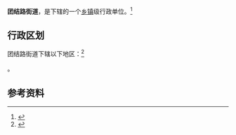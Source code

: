{{中国乡级行政区|65/40/03/001/000}}

'''团结路街道'''，是{{PRC admin/fullname|65/40/03/001/000|3}}下辖的一个[[乡镇|乡镇]]级行政单位。<ref>{{PRC admin/ref sgc|{{PRC admin/parent|65/40/03/001/000}}}}</ref>

== 行政区划 ==

团结路街道下辖以下地区：<ref>{{PRC admin/ref sgc|65/40/03/001/000}}</ref>

{{PRC admin/children|65/40/03/001/000}}。

== 参考资料 ==

{{reflist}}

{{行政区划小作品}}
{{PRC admin/navcat|65/40/03/001/000}}